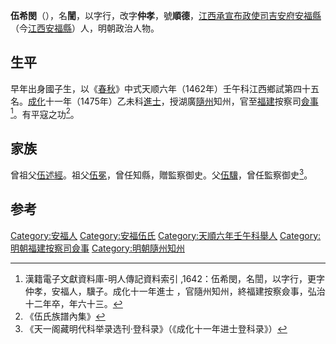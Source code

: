 {{明清人物信息框
| 姓名 = 伍希閔
| 原名 = 伍誾
| 圖片名稱 = 
| 圖片大小 = 220px
| 圖片說明 = 
| 最高職務 = 福建按察司僉事
| 國家 = 大明
| 爵位 =
| 籍貫 = [[江西承宣布政使司|江西承宣布政使司]][[吉安府|吉安府]][[安福縣|安福縣]]
| 族裔 = 
| 字號 = 字希閔，改字仲孝，號順德
| 室名 = 
| 諡號 = 
| 出生日期 = 正統二年（1437年）
| 出生地點 = 
| 逝世日期 = 弘治十二年（1499年）
| 逝世地點 = 
| 墓葬 =
| 配偶 =
| 親屬 = 祖父 [[伍冕|伍冕]]，父 [[伍驥|伍驥]]
| 出身 = 
*天順六年壬午科江西鄉試舉人
*成化十一年乙未科進士出身
| 經歷 = 
| 著作 =
}}

'''伍希閔'''（{{bd|1437年||1499年||Wu伍}}），名'''誾'''，以字行，改字'''仲孝'''，號'''順德'''，[[江西承宣布政使司|江西承宣布政使司]][[吉安府|吉安府]][[安福縣|安福縣]]（今[[江西|江西]][[安福縣|安福縣]]）人，明朝政治人物。

==生平==
早年出身國子生，以《[[春秋|春秋]]》中式天顺六年（1462年）壬午科江西鄉試第四十五名。[[成化|成化]]十一年（1475年）乙未科[[進士|進士]]，授湖廣[[隨州|隨州]]知州，官至[[福建|福建]]按察司[[僉事|僉事]]<ref>漢籍電子文獻資料庫-明人傳記資料索引 ,1642：伍希閔，名誾，以字行，更字仲孝，安福人，驥子。成化十一年進士 ，官隨州知州，終福建按察僉事，弘治十二年卒，年六十三。</ref>。有平寇之功<ref>《伍氏族譜內集》</ref>。

==家族==
曾祖父[[伍述經|伍述經]]。祖父[[伍冕|伍冕]]，曾任知縣，贈監察御史。父[[伍驥|伍驥]]，曾任監察御史<ref>《天一阁藏明代科举录选刊·登科录》（《成化十一年进士登科录》）</ref>。

==参考==
{{reflist}}

{{成化十一年乙未科殿試金榜}}

{{Authority control}}

{{DEFAULTSORT:Wu伍}}
[[Category:安福人|Category:安福人]]
[[Category:安福伍氏|Category:安福伍氏]]
[[Category:天順六年壬午科舉人|Category:天順六年壬午科舉人]]
[[Category:明朝福建按察司僉事|Category:明朝福建按察司僉事]]
[[Category:明朝隨州知州|Category:明朝隨州知州]]


{{明朝人物小作品}}